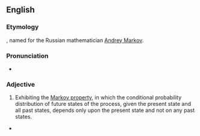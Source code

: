 ==English==

===Etymology===

{{suffix|Markov|ian}}, named for the Russian mathematician [[w:Andrey Markov|Andrey Markov]].

===Pronunciation===

* {{IPA|maɹˈkoʊviən}} {{qualifier|US}}

===Adjective===
{{en-adj|-}}

# {{statistics|of a process}} Exhibiting the [[w:Markov property|Markov property]], in which the conditional probability distribution of future states of the process, given the present state and all past states, depends only upon the present state and not on any past states.
* {{pedialite|Markov property|the Markov property}}